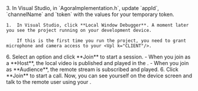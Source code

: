 <PlatformWrapper platform="windows">
    3.  In Visual Studio, in `AgoraImplementation.h`, update `appId`, `channelName` and `token` with the values for your temporary token.

    1.  In Visual Studio, click **Local Window Debugger**. A moment later you see the project running on your development device.

        If this is the first time you run the project, you need to grant microphone and camera access to your <Vpl k="CLIENT"/>.

  <ProductWrapper product="interactive-live-streaming">
    6. Select an option and click **Join** to start a session.
          - When you join as a **Host**, the local video is published and played in the <Vpl k="CLIENT"/>.
          - When you join as **Audience**, the remote stream is subscribed and played.
  </ProductWrapper>

<ProductWrapper product="video-calling">
    6. Click **Join** to start a call. Now, you can see yourself on the device screen and talk to the remote user using your <Vpl k="CLIENT"/>.
</ProductWrapper>

</PlatformWrapper>